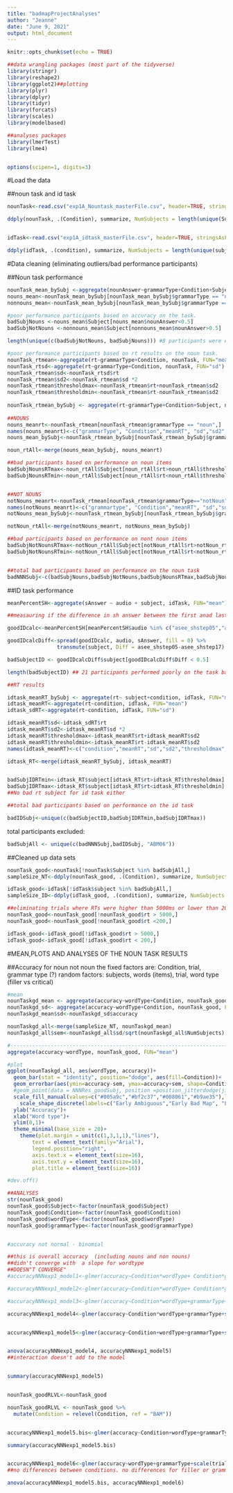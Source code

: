 ```yaml
---
title: "badmapProjectAnalyses"
author: "Jeanne"
date: "June 9, 2021"
output: html_document
---
```


```r
knitr::opts_chunk$set(echo = TRUE)

##data wrangling packages (most part of the tidyverse)
library(stringr)
library(reshape2)
library(ggplot2)##plotting
library(plyr)
library(dplyr)
library(tidyr)
library(forcats)
library(scales)
library(modelbased)

##analyses packages
library(lmerTest)
library(lme4)


options(scipen=1, digits=3)

```


#Load the data

##noun task and id task
```r
nounTask<-read.csv("exp1A_Nountask_masterFile.csv", header=TRUE, stringsAsFactors = FALSE)

ddply(nounTask, .(Condition), summarize, NumSubjects = length(unique(Subject)))


idTask<-read.csv("exp1A_idtask_masterFile.csv", header=TRUE, stringsAsFactors = FALSE)

ddply(idTask, .(condition), summarize, NumSubjects = length(unique(subject)))

```


#Data cleaning (eliminating outliers/bad performance participants)

##Noun task performance
```r

nounTask_mean_bySubj <-aggregate(nounAnswer~grammarType+Condition+Subject, nounTask, FUN="mean")
nouns_mean<-nounTask_mean_bySubj[nounTask_mean_bySubj$grammarType == "noun",]
nonnouns_mean<-nounTask_mean_bySubj[nounTask_mean_bySubj$grammarType == "notNoun",]

#poor performance participants based on accuracy on the task. 
badSubjNouns <-nouns_mean$Subject[nouns_mean$nounAnswer<0.5]
badSubjNotNouns <-nonnouns_mean$Subject[nonnouns_mean$nounAnswer>0.5]

length(unique(c(badSubjNotNouns, badSubjNouns))) #8 participants were excluded based on this. 

#poor performance participants based on rt results on the noun task. 
nounTask_rtmean<-aggregate(rt~grammarType+Condition, nounTask, FUN="mean")
nounTask_rtsd<-aggregate(rt~grammarType+Condition, nounTask, FUN="sd")
nounTask_rtmean$sd<-nounTask_rtsd$rt
nounTask_rtmean$sd2<-nounTask_rtmean$sd *2
nounTask_rtmean$thresholdmax<-nounTask_rtmean$rt+nounTask_rtmean$sd2
nounTask_rtmean$thresholdmin<-nounTask_rtmean$rt-nounTask_rtmean$sd2
  
nounTask_rtmean_bySubj <- aggregate(rt~grammarType+Condition+Subject, nounTask, FUN="mean")
  
##NOUNS
nouns_meanrt<-nounTask_rtmean[nounTask_rtmean$grammarType == "noun",]
names(nouns_meanrt)<-c("grammarType", "Condition","meanRT", "sd","sd2", "thresholdmax", "thresholdmin")
nouns_mean_bySubj<-nounTask_rtmean_bySubj[nounTask_rtmean_bySubj$grammarType=="noun",]

noun_rtAll<-merge(nouns_mean_bySubj, nouns_meanrt)

##bad participants based on performance on noun items
badSubjNounsRTmax<-noun_rtAll$Subject[noun_rtAll$rt>noun_rtAll$thresholdmax] #none
badSubjNounsRTmin<-noun_rtAll$Subject[noun_rtAll$rt<noun_rtAll$thresholdmin] #none


##NOT NOUNS
notNouns_meanrt<-nounTask_rtmean[nounTask_rtmean$grammarType=="notNoun",]
names(notNouns_meanrt)<-c("grammartype", "Condition","meanRT", "sd","sd2", "thresholdmax", "thresholdmin")
notNouns_mean_bySubj<-nounTask_rtmean_bySubj[nounTask_rtmean_bySubj$grammarType=="notNoun",]

notNoun_rtAll<-merge(notNouns_meanrt, notNouns_mean_bySubj)

##bad participants based on performance on nont noun items
badSubjNotNounsRTmax<-notNoun_rtAll$Subject[notNoun_rtAll$rt>notNoun_rtAll$thresholdmax] #none
badSubjNotNounsRTmin<-notNoun_rtAll$Subject[notNoun_rtAll$rt<notNoun_rtAll$thresholdmin] #none


##total bad participants based on performance on the noun task 
badNNNSubj<-c(badSubjNouns,badSubjNotNouns,badSubjNounsRTmax,badSubjNounsRTmin,badSubjNotNounsRTmax,badSubjNotNounsRTmin)

```

##ID task performance
```r
meanPercentSH<-aggregate(sAnswer ~ audio + subject, idTask, FUN="mean")

##measauring if the difference in sh answer between the first anad last step of the continuum is more than 50% (otherwise inndicating a relatively flat funciton, i.e., not doing the task right)

goodIDcalc<-meanPercentSH[meanPercentSH$audio %in% c("asee_shstep05","asee_shstep17"),]

goodIDcalcDiff<-spread(goodIDcalc, audio, sAnswer, fill = 0) %>%
                transmute(subject, Diff = asee_shstep05-asee_shstep17)

badSubjectID <- goodIDcalcDiff$subject[goodIDcalcDiff$Diff < 0.5]

length(badSubjectID) ## 21 participants performed poorly on the task based on "accuracy"

##RT results

idtask_meanRT_bySubj <- aggregate(rt~ subject+condition, idTask, FUN="mean")
idtask_meanRT<-aggregate(rt~condition, idTask, FUN="mean")
idtask_sdRT<-aggregate(rt~condition, idTask, FUN="sd")

idtask_meanRT$sd<-idtask_sdRT$rt
idtask_meanRT$sd2<-idtask_meanRT$sd *2
idtask_meanRT$thresholdmax<-idtask_meanRT$rt+idtask_meanRT$sd2
idtask_meanRT$thresholdmin<-idtask_meanRT$rt-idtask_meanRT$sd2
names(idtask_meanRT)<-c("condition","meanRT","sd","sd2","thresholdmax","thresholdmin")

idtask_RT<-merge(idtask_meanRT_bySubj, idtask_meanRT)


badSubjIDRTmin<-idtask_RT$subject[idtask_RT$rt>idtask_RT$thresholdmax]
badSubjIDRTmax<-idtask_RT$subject[idtask_RT$rt<idtask_RT$thresholdmin]
##No bad rt subject for id task either

##total bad participants based on performance on the id task

badIDSubj<-unique(c(badSubjectID,badSubjIDRTmin,badSubjIDRTmax))

```

total participants excluded: 

```r
badSubjAll <- unique(c(badNNNSubj,badIDSubj, "ABM06"))
```

##Cleaned up data sets  

```r
nounTask_good<-nounTask[!nounTask$Subject %in% badSubjAll,]
sampleSize_NT<-ddply(nounTask_good, .(Condition), summarize, NumSubjects = length(unique(Subject)))

idTask_good<-idTask[!idTask$subject %in% badSubjAll,]
sampleSize_ID<-ddply(idTask_good, .(condition), summarize, NumSubjects = length(unique(subject)))

##eliminating trials where RTs were higher than 5000ms or lower than 200ms
nounTask_good<-nounTask_good[!nounTask_good$rt > 5000,]
nounTask_good<-nounTask_good[!nounTask_good$rt <200,]

idTask_good<-idTask_good[!idTask_good$rt > 5000,]
idTask_good<-idTask_good[!idTask_good$rt < 200,]

```

#MEAN,PLOTS AND ANALYSES OF THE NOUN TASK RESULTS

##Accuracy for noun not noun
the fixed factors are: Condition, trial, grammar type (?)
random factors: subjects, words (items), trial, word type (filler vs critical)

```r
#mean 
nounTaskgd_mean <- aggregate(accuracy~wordType+Condition, nounTask_good, FUN="mean")
nounTaskgd_sd<- aggregate(accuracy~wordType+Condition, nounTask_good, FUN="sd")
nounTaskgd_mean$sd<-nounTaskgd_sd$accuracy

nounTaskgd_all<-merge(sampleSize_NT, nounTaskgd_mean)
nounTaskgd_all$sem<-nounTaskgd_all$sd/sqrt(nounTaskgd_all$NumSubjects)

#---------------------------------------------------------------------------------------#
aggregate(accuracy~wordType, nounTask_good, FUN="mean")
```


```r
#plot
ggplot(nounTaskgd_all, aes(wordType, accuracy))+
  geom_bar(stat = "identity", position="dodge", aes(fill=Condition))+
  geom_errorbar(aes(ymin=accuracy-sem, ymax=accuracy+sem, shape=Condition), width=.2,size=1, position=position_dodge(.9))+
  #geom_point(data = NNNRes_goodSubj, position =position_jitterdodge(jitter.width = 0,jitter.height = 0,dodge.width = .9), aes(x = type, y = Button.Pressed, shape = Condition),alpha=.3, size=2)+
  scale_fill_manual(values=c("#005a9c","#bf2c37","#008061","#b9ae35"),labels=c("Early Ambiguous","Early Bad Map","Late Ambiguous","Late Bad Map"))+
    scale_shape_discrete(labels=c("Early Ambiguous","Early Bad Map", "Late Ambiguous", "Late Bad Map"))+
  ylab("Accuracy")+
  xlab("Word type")+
  ylim(0,1)+
  theme_minimal(base_size = 20)+
    theme(plot.margin = unit(c(1,3,1,1),"lines"),
        text = element_text(family="Arial"),
        legend.position="right",
        axis.text.x = element_text(size=16),
        axis.text.y = element_text(size=16),
        plot.title = element_text(size=16))

#dev.off()

```

```r

##ANALYSES 
str(nounTask_good)
nounTask_good$Subject<-factor(nounTask_good$Subject)
nounTask_good$Condition<-factor(nounTask_good$Condition)
nounTask_good$wordType<-factor(nounTask_good$wordType)
nounTask_good$grammarType<-factor(nounTask_good$grammarType)


#accuracy not normal - binomial

##this is overall accuracy  (including nouns and non nouns)
##didn't converge with  a slope for wordtype
##DOESN"T CONVERGE"
#accuracyNNNexp1_model1<-glmer(accuracy~Condition*wordType+ Condition*grammarType+scale(trial)+(1+scale(trial)|word)+(1+wordType+grammarType+scale(trial)|Subject), family = "binomial", nounTask_good,glmerControl(optimizer = "bobyqa", optCtrl = list(maxfun = 100000)))

#accuracyNNNexp1_model2<-glmer(accuracy~Condition*wordType+ Condition*grammarType+scale(trial)+(1|word)+(1+wordType+grammarType|Subject), family = "binomial", nounTask_good,glmerControl(optimizer = "bobyqa", optCtrl = list(maxfun = 100000)))

#accuracyNNNexp1_model3<-glmer(accuracy~Condition*wordType+grammarType+scale(trial)+(1|word)+(1+wordType+grammarType|Subject), family = "binomial", nounTask_good,glmerControl(optimizer = "bobyqa", optCtrl = list(maxfun = 100000)))

accuracyNNNexp1_model4<-glmer(accuracy~Condition*wordType+grammarType+scale(trial)+(1|word)+(1+wordType|Subject), family = "binomial", nounTask_good,glmerControl(optimizer = "bobyqa", optCtrl = list(maxfun = 100000)))


accuracyNNNexp1_model5<-glmer(accuracy~Condition+wordType+grammarType+scale(trial)+(1|word)+(1+wordType|Subject), family = "binomial", nounTask_good,glmerControl(optimizer = "bobyqa", optCtrl = list(maxfun = 100000)))


anova(accuracyNNNexp1_model4, accuracyNNNexp1_model5)
##interaction doesn't add to the model


summary(accuracyNNNexp1_model5)


nounTask_goodRLVL<-nounTask_good

nounTask_goodRLVL <- nounTask_good %>%
  mutate(Condition = relevel(Condition, ref = "BAM"))


accuracyNNNexp1_model5.bis<-glmer(accuracy~Condition+wordType+grammarType+scale(trial)+(1|word)+(1+wordType|Subject), family = "binomial", nounTask_goodRLVL,glmerControl(optimizer = "bobyqa", optCtrl = list(maxfun = 100000)))

summary(accuracyNNNexp1_model5.bis)


accuracyNNNexp1_model6<-glmer(accuracy~wordType+grammarType+scale(trial)+(1|word)+(1+wordType|Subject), family = "binomial", nounTask_goodRLVL,glmerControl(optimizer = "bobyqa", optCtrl = list(maxfun = 100000)))
##no differences between conditions. no differences for filler or grammar type. 

anova(accuracyNNNexp1_model5.bis, accuracyNNNexp1_model6)
```

